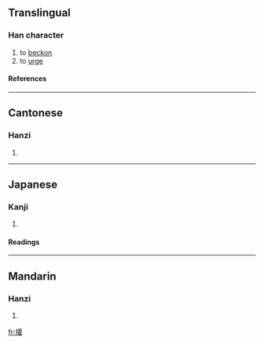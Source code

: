 ==Translingual==
===Han character===
{{Han char|rn=64|rad=手|as=16|sn=19|four=5101<sub>4</sub>|canj=手一月土 (QMBG)}}
# to [[beckon]]
# to [[urge]]
====References====
{{Han ref|kx=0462.230|dkj=12951|dj=0811.230|hdz=31982.110|uh=6509|ud=25865|bh=F245|bd=62021}}

----
==Cantonese==
===Hanzi===
{{yue-hanzi|jyut=|y=fok3}}
# {{defn|Cantonese}}

----
==Japanese==
===Kanji===
{{ja-kanji|grade=|rs=手16}}
# {{defn|Japanese}} 
====Readings====
{{ja-readings|on=[[かく]] (kaku)|kun=}}

----
==Mandarin==
===Hanzi===
{{cmn-hanzi|pin=[[huò]] (huo4)|wg=huo<sup>4</sup>}}
# {{defn|Mandarin}}

[[fr:攉]]